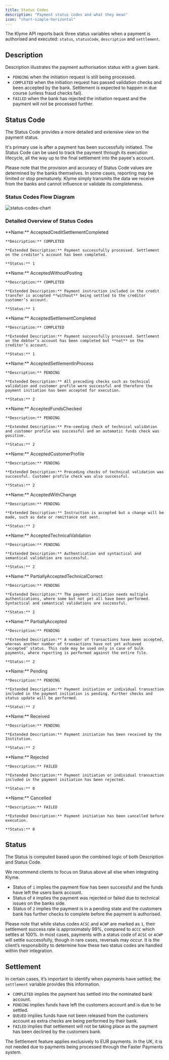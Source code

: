 ```yaml
---
title: Status Codes
description: "Payment status codes and what they mean"
icon: "chart-simple-horizontal"
---
```


The Klyme API reports back three status variables when a payment is authorised and executed: `status`, `statusCode`, `description` and `settlement`.

## Description

Description illustrates the payment authorisation status with a given bank.

- `PENDING` when the initiation request is still being processed.
- `COMPLETED` when the initiation request has passed validation checks and been accepted by the bank. 
Settlement is expected to happen in due course (unless fraud checks fail).
- `FAILED` when the bank has rejected the initiation request and the payment will not be processed further.

## Status Code

The Status Code provides a more detailed and extensive view on the payment status.

It's primary use is after a payment has been successfully initiated.
The Status Code can be used to track the payment through its execution lifecycle, all the way up to the final settlement into the payee's account.

<Note>Please note that the provision and accuracy of Status Code values are determined by the banks themselves. In some cases, reporting may be limited or stop prematurely.
Klyme simply transmits the data we receive from the banks and cannot influence or validate its completeness.</Note>

### Status Codes Flow Diagram

![status-codes-chart](https://storage.googleapis.com/klyme-misc/status_codes_chart.png)

### Detailed Overview of Status Codes

<AccordionGroup>
  <Accordion title="ACCC" >
    **Name:** AcceptedCreditSettlementCompleted

    **Description:** COMPLETED

    **Extended Description:** Payment successfully processed. Settlement on the creditor’s account has been completed.

    **Status:** 1
  </Accordion>

  <Accordion title="ACWP" >
    **Name:** AcceptedWithoutPosting

    **Description:** COMPLETED

    **Extended Description:** Payment instruction included in the credit transfer is accepted **without** being settled to the creditor customer’s account.

    **Status:** 1
  </Accordion>

  <Accordion title="ACSC" >
    **Name:** AcceptedSettlementCompleted

    **Description:** COMPLETED

    **Extended Description:** Payment successfully processed. Settlement on the debtor’s account has been completed but **not** on the creditor’s account.

    **Status:** 1
  </Accordion>

  <Accordion title="ACSP" >
    **Name:** AcceptedSettlementInProcess

    **Description:** PENDING

    **Extended Description:** All preceding checks such as technical validation and customer profile were successful and therefore the payment initiation has been accepted for execution.

    **Status:** 2
  </Accordion>

  <Accordion title="ACFC" >
    **Name:** AcceptedFundsChecked

    **Description:** PENDING

    **Extended Description:** Pre-ceeding check of technical validation and customer profile was successful and an automatic funds check was positive.

    **Status:** 2
  </Accordion>

  <Accordion title="ACCP" >
    **Name:** AcceptedCustomerProfile

    **Description:** PENDING

    **Extended Description:** Preceding checks of technical validation was successful. Customer profile check was also successful.

    **Status:** 2
  </Accordion>

  <Accordion title="ACWC" >
    **Name:** AcceptedWithChange

    **Description:** PENDING

    **Extended Description:** Instruction is accepted but a change will be made, such as date or remittance not sent.

    **Status:** 2
  </Accordion>

  <Accordion title="ACTC" >
    **Name:** AcceptedTechnicalValidation

    **Description:** PENDING

    **Extended Description:** Authentication and syntactical and semantical validation are successful.

    **Status:** 2
  </Accordion>

  <Accordion title="PATC" >
    **Name:** PartiallyAcceptedTechnicalCorrect

    **Description:** PENDING

    **Extended Description:** The payment initiation needs multiple authentications, where some but not yet all have been performed. Syntactical and semantical validations are successful.

    **Status:** 2
  </Accordion>

  <Accordion title="PART" >
    **Name:** PartiallyAccepted

    **Description:** PENDING

    **Extended Description:** A number of transactions have been accepted, whereas another number of transactions have not yet achieved ‘accepted’ status. This code may be used only in case of bulk payments, where reporting is performed against the entire file.

    **Status:** 2
  </Accordion>

  <Accordion title="PDNG" >
    **Name:** Pending

    **Description:** PENDING

    **Extended Description:** Payment initiation or individual transaction included in the payment initiation is pending. Further checks and status update will be performed.

    **Status:** 2
  </Accordion>

  <Accordion title="RCVD" >
    **Name:** Received

    **Description:** PENDING

    **Extended Description:** Payment initiation has been received by the Institution.

    **Status:** 2
  </Accordion>

  <Accordion title="RJCT" >
    **Name:** Rejected

    **Description:** FAILED

    **Extended Description:** Payment initiation or individual transaction included in the payment initiation has been rejected.

    **Status:** 0
  </Accordion>

  <Accordion title="CANC" >
    **Name:** Cancelled

    **Description:** FAILED

    **Extended Description:** Payment initiation has been cancelled before execution.

    **Status:** 0
  </Accordion>
</AccordionGroup>

## Status

The Status is computed based upon the combined logic of both Description and Status Code.

<Note>We recommend clients to focus on Status above all else when integrating Klyme.</Note>

- Status of `1` implies the payment flow has been successful and the funds have left the users bank account.
- Status of `0` implies the payment was rejected or failed due to technical issues on the banks side.
- Status of `2` implies the payment is in a pending state and the customers bank has further checks to complete before the payment is authorised.

<Note>Please note that while status codes `ACSC` and `ACWP` are marked as `1`, their settlement success rate is approximately 99%, compared to `ACCC`
which settles at 100%. In most cases, payments with a status code of `ACSC` or `ACWP` will settle successfully, though in rare cases, reversals may occur.
It is the client’s responsibility to determine how these two status codes are handled within their integration.</Note>

## Settlement

In certain cases, it’s important to identify when payments have settled; the `settlement` variable provides this information.

- `COMPLETED` implies the payment has settled into the nominated bank account.
- `PENDING` implies funds have left the customers account and is due to be settled.
- `QUEUED` implies funds have not been released from the customers account as extra checks are being performed by their bank.
- `FAILED` implies that settlement will not be taking place as the payment has been declined by the customers bank.

<Note>The Settlement feature applies exclusively to EUR payments. In the UK, it is not needed due to payments being processed through the Faster Payments system.</Note>